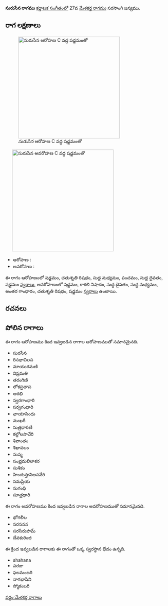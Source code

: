 {{Infobox ragam
	| name          	= సురుసేన
	| synonym	    	= 
	| mela          	= 
	| chakra        	= 
	| janaka        	= 
	| type          	= ఔడవ-షడవ
	| arohanam      	= {{svaraC|S|R2|M1|P|D1|S'}} 
	| avarohanam    	= {{svaraC|S'|N3|D1|M1|G3|R2|S}}
	| jeeva         	=
	| chhaya        	=
	| nyasa         	=
	| vishesha      	= 
	| equivalent  		= 
}}
{{కర్ణాటక సంగీత రాగాలు}}
'''సురుసేన రాగము''' [[కర్ణాటక సంగీతం]]లో 27వ [[మేళకర్త రాగము]] సరసాంగి జన్యము. 


==రాగ లక్షణాలు==
[[Image:surusena_ar_kb2wiki.png|thumb|right|316px|''సురుసేన'' ఆరోహణ C వద్ద షడ్జమంతో]]
	[[Image:surusena_av_kb2wiki.png|thumb|right|316px|''సురుసేన'' అవరోహణ C వద్ద షడ్జమంతో]]

* ఆరోహణ : {{svaraC|S|R2|M1|P|D1|S'}} 
* అవరోహణ : {{svaraC|S'|N3|D1|M1|G3|R2|S}}

ఈ రాగం ఆరోహణంలో షడ్జమం, చతుశృతి రిషభం, సుద్ద మధ్యమం, పంచమం, సుద్ద దైవతం, షడ్జమం [[స్వరాలు]], అవరోహణంలో షడ్జమం, కాకలి  నిషాదం, సుద్ద దైవతం, సుద్ద మధ్యమం, అంతర గాంధారం, చతుశృతి రిషభం, షడ్జమం [[స్వరాలు]] ఉంటాయి.

==రచనలు==



==పోలిన రాగాలు==
ఈ రాగం ఆరోహణము కింద ఇవ్వబడిన రాగాల ఆరోహణముతో సమానమైనది.
* సురసేన
* రిసభావిలస
* మాయురమణి
* విప్రమతి
* తరంగిణి
* లోకప్రతాప
* ఆరభి
* స్వరగాంధారి
* సర్వగంధారి
* ఛాయాసింధు
* ముఖరీ
* సుత్రధారిణి
* కల్లోలసావేరి
* శివాంతం
* శిఖావలం
* సుష్మ
* సంభ్రమలీలాకర
* సుశికం
*  హిందుస్తానిఆసవేరి
* సమప్రియ
* సుగంధి
* సూత్రధారి

ఈ రాగం అవరోహణము కింద ఇవ్వబడిన రాగాల అవరోహణముతో సమానమైనది.
* భోగలీల
* సరసనన
* సరసీరుహమ్
* దేవకురింజి

ఈ క్రింద ఇవ్వబడిన రాగాలకు ఈ రాగంతో ఒక్క స్వరస్థాన భేదం ఉన్నది.
* shahana
* పరజు
* ఫలమంజరి
* నాగభాషిని
* స్మోకంబరి



[[వర్గం:మేళకర్త రాగాలు]]